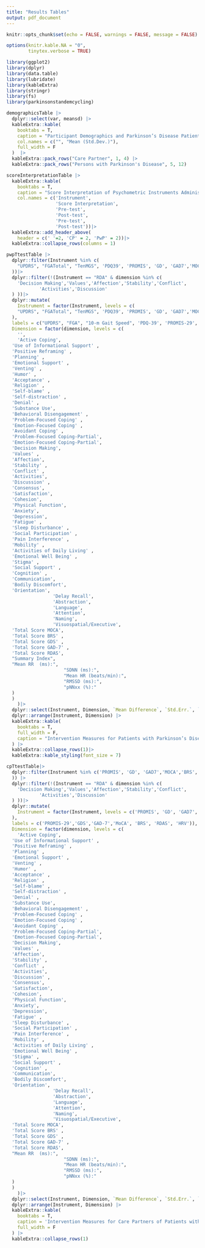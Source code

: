 ```yaml
---
title: "Results Tables"
output: pdf_document
---
```


```r
knitr::opts_chunk$set(echo = FALSE, warnings = FALSE, message = FALSE)

options(knitr.kable.NA = "0",
        tinytex.verbose = TRUE)

library(ggplot2)
library(dplyr)
library(data.table)
library(lubridate)
library(kableExtra)
library(stringr)
library(fs)
library(parkinsonstandemcycling)
```

```r
demographicsTable |>
  dplyr::select(var, meansd) |>
  kableExtra::kable(
    booktabs = T,
    caption = "Participant Demographics and Parkinson’s Disease Patient Clinical Measures",
    col.names = c("", "Mean (Std.Dev.)"),
    full_width = F
  )  |>
  kableExtra::pack_rows("Care Partner", 1, 4) |>
  kableExtra::pack_rows("Persons with Parkinson's Disease", 5, 12)
```

```r
scoreInterpretationTable |>
  kableExtra::kable(
    booktabs = T,
    caption = "Score Interpretation of Psychometric Instruments Administered",
    col.names = c('Instrument',
                  'Score Interpretation',
                  'Pre-test',
                  'Post-test',
                  'Pre-test',
                  'Post-test'))|>
  kableExtra::add_header_above(
    header = c(' '=2, 'CP' = 2, 'PwP' = 2))|>
  kableExtra::collapse_rows(columns = 1)
```

```r
pwpTtestTable |>
  dplyr::filter(Instrument %in% c(
    "UPDRS", "FGATotal", "TenMGS", 'PDQ39', 'PROMIS', 'GD', 'GAD7','MOCA','BRS', 'RDA', 'HRV'
  ))|>
  dplyr::filter(!(Instrument == "RDA" & dimension %in% c(
    'Decision Making','Values','Affection','Stability','Conflict',
            'Activities','Discussion'
  ) ))|>
  dplyr::mutate(
    Instrument = factor(Instrument, levels = c(
    "UPDRS", "FGATotal", "TenMGS", 'PDQ39', 'PROMIS', 'GD', 'GAD7','MOCA','BRS', 'RDA', 'HRV'
  ),
  labels = c("UPDRS", "FGA", "10-m Gait Speed", 'PDQ-39', 'PROMIS-29','GDS','GAD-7','MoCA', 'BRS', 'RDAS', 'HRV')),
  Dimension = factor(dimension, levels = c(
    '',
    'Active Coping',
  'Use of Informational Support' ,
  'Positive Reframing' ,
  'Planning' ,
  'Emotional Support' ,
  'Venting' ,
  'Humor' ,
  'Acceptance' ,
  'Religion' ,
  'Self-blame' ,
  'Self-distraction' ,
  'Denial' ,
  'Substance Use',
  'Behavioral Disengagement' ,
  'Problem-Focused Coping' ,
  'Emotion-Focused Coping' ,
  'Avoidant Coping' ,
  'Problem-Focused Coping-Partial',
  'Emotion-Focused Coping-Partial',
  'Decision Making',
  'Values' ,
  'Affection',
  'Stability' ,
  'Conflict' ,
  'Activities',
  'Discussion' ,
  'Consensus',
  'Satisfaction',
  'Cohesion',
  'Physical Function',
  'Anxiety',
  'Depression',
  'Fatigue' ,
  'Sleep Disturbance' ,
  'Social Participation' ,
  'Pain Interference' ,
  'Mobility' ,
  'Activities of Daily Living' ,
  'Emotional Well Being' ,
  'Stigma' ,
  'Social Support' ,
  'Cognition' ,
  'Communication',
  'Bodily Discomfort',
  'Orientation',
                 'Delay Recall',
                 'Abstraction',
                 'Language',
                 'Attention',
                 'Naming',
                 'Visuospatial/Executive',
  'Total Score MOCA',
  'Total Score BRS' ,
  'Total Score GDS' ,
  'Total Score GAD-7' ,
  'Total Score RDAS',
  "Summary Index",
  "Mean RR  (ms):",
                     "SDNN (ms):",
                     "Mean HR (beats/min):",
                     "RMSSD (ms):",
                     "pNNxx (%):"
  )
  )
    )|>
  dplyr::select(Instrument, Dimension, `Mean Difference`, `Std.Err.`, `95% CI`, `p-value`, t, df)|>
  dplyr::arrange(Instrument, Dimension) |>
  kableExtra::kable(
    booktabs = T,
    full_width = F,
    caption = "Intervention Measures for Patients with Parkinson’s Disease"
  ) |>
  kableExtra::collapse_rows(1)|>
  kableExtra::kable_styling(font_size = 7)
```

```r
cpTtestTable|>
  dplyr::filter(Instrument %in% c('PROMIS', 'GD', 'GAD7','MOCA','BRS', 'RDA', 'HRV'
  )) |>
  dplyr::filter(!(Instrument == "RDA" & dimension %in% c(
    'Decision Making','Values','Affection','Stability','Conflict',
            'Activities','Discussion'
  ) ))|>
  dplyr::mutate(
    Instrument = factor(Instrument, levels = c('PROMIS', 'GD', 'GAD7','MOCA','BRS', 'RDA', "HRV"
  ),
  labels = c('PROMIS-29','GDS','GAD-7','MoCA', 'BRS', 'RDAS', 'HRV')),
  Dimension = factor(dimension, levels = c(
    'Active Coping',
  'Use of Informational Support' ,
  'Positive Reframing' ,
  'Planning' ,
  'Emotional Support' ,
  'Venting' ,
  'Humor' ,
  'Acceptance' ,
  'Religion' ,
  'Self-blame' ,
  'Self-distraction' ,
  'Denial' ,
  'Substance Use',
  'Behavioral Disengagement' ,
  'Problem-Focused Coping' ,
  'Emotion-Focused Coping' ,
  'Avoidant Coping' ,
  'Problem-Focused Coping-Partial',
  'Emotion-Focused Coping-Partial',
  'Decision Making',
  'Values' ,
  'Affection',
  'Stability' ,
  'Conflict' ,
  'Activities',
  'Discussion' ,
  'Consensus',
  'Satisfaction',
  'Cohesion',
  'Physical Function',
  'Anxiety',
  'Depression',
  'Fatigue' ,
  'Sleep Disturbance' ,
  'Social Participation' ,
  'Pain Interference' ,
  'Mobility' ,
  'Activities of Daily Living' ,
  'Emotional Well Being' ,
  'Stigma' ,
  'Social Support' ,
  'Cognition' ,
  'Communication',
  'Bodily Discomfort',
  'Orientation',
                 'Delay Recall',
                 'Abstraction',
                 'Language',
                 'Attention',
                 'Naming',
                 'Visuospatial/Executive',
  'Total Score MOCA',
  'Total Score BRS' ,
  'Total Score GDS' ,
  'Total Score GAD-7' ,
  'Total Score RDAS',
  "Mean RR  (ms):",
                     "SDNN (ms):",
                     "Mean HR (beats/min):",
                     "RMSSD (ms):",
                     "pNNxx (%):"
  )
  )
    )|>
  dplyr::select(Instrument, Dimension, `Mean Difference`, `Std.Err.`, `95% CI`, `p-value`, t, df) |>
  dplyr::arrange(Instrument, Dimension) |>
  kableExtra::kable(
    booktabs = T,
    caption = 'Intervention Measures for Care Partners of Patients with Parkinson’s Disease',
    full_width = F
  ) |>
  kableExtra::collapse_rows(1)
```

